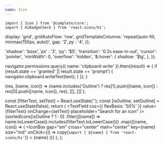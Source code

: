 ```yaml
---
name: Icon
---
```



```tsx
import { Icon } from '@complete/core';
import { HiBadgeCheck } from 'react-icons/hi';
```


<Playground>
  <Icon as={HiBadgeCheck} size="xl" />
</Playground>

  display: 'grid',
  gridAutoFlow: 'row',
  gridTemplateColumns: 'repeat(auto-fill, minmax(150px, auto))',
  gap: '$2',
  py: '$4',
});

  'shadow': '$base',
  'px': '$3',
  'py': '$5',
  'transition': '0.2s ease-in-out',
  'cursor': 'pointer',
  'minWidth': 0,
  'overflow': 'hidden',
  '&:hover': {
    shadow: '$lg',
  },
});

  navigator.permissions.query({ name: 'clipboard-write' }).then((result) => {
    if (result.state == 'granted' || result.state == 'prompt') {
      navigator.clipboard.writeText(text);
    }
  });
}

  (res, [name, icon]) => (name.includes('Outline') ? res[1].push([name, icon]) : res[0].push([name, icon]), res),
  [[], []]
);

  const [filterText, setText] = React.useState('');
  const [isOutline, setOutline] = React.useState(false);
  return (
    <Flex cross="stretch" gap="md">
      <Flex flow="row" gap="md" main="spread" cross="center">
        <TextField css={{ flexBasis: '50%' }} value={filterText} onChange={setText} placeholder="Search for an icon" />
        <Switch checked={isOutline} onChange={setOutline} label="Show outline icons" />
      </Flex>
      <Grid>
        {sortedIcons[isOutline ? 1 : 0]
          .filter(([name]) => name.toLowerCase().includes(filterText.toLowerCase()))
          .map(([name, icon]) => (
            <IconBox
              gap="sm"
              cross="center"
              main="center"
              key={name}
              size="md"
              onClick={() => copy(`import { ${name} } from 'react-icons/hi'`)}
            >
              <Icon as={icon} stroke="$primaryStill" size="xl" />
              <Text size="xs" ellipsis>
                {name}
              </Text>
            </IconBox>
          ))}
      </Grid>
    </Flex>
  );
};

<IconsWithFilter />
